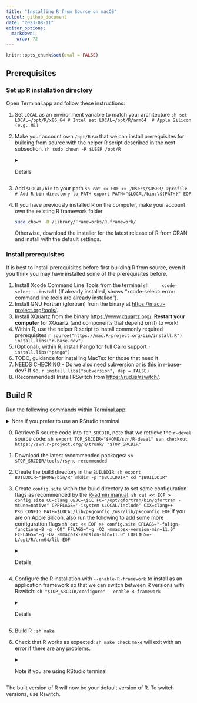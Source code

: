```yaml
---
title: "Installing R from Source on macOS"
output: github_document
date: "2023-08-11"
editor_options: 
  markdown: 
    wrap: 72
---
```


```r
knitr::opts_chunk$set(eval = FALSE)
```

## Prerequisites

### Set up R installation directory

Open Terminal.app and follow these instructions:

1.  Set `LOCAL` as an environment variable to match your architecture
    ```sh
set LOCAL=/opt/R/x86_64 # Intel
set LOCAL=/opt/R/arm64  # Apple Silicon (e.g. M1)
    ```
2.  Make your account own `/opt/R` so that we can install prerequisites for 
building from source with the helper R script described in the next subsection.
    ```sh
sudo chown -R $USER /opt/R
    ```
    <details><summary>Details</summary> If this is skipped, get errors when 
running `install.libs("r-base-dev")`, e.g. " Can't restore time", 
"Can't unlink already-existing object"
    </details>
3.  Add `$LOCAL/bin` to your path
    ```sh
cat << EOF >> /Users/$USER/.zprofile
# Add R bin directory to PATH
export PATH="$LOCAL/bin:\${PATH}"
EOF
    ```
4.  If you have previously installed R on the computer, make your account own the existing R framework folder
    ```sh
sudo chown -R /Library/Frameworks/R.framework/
   ```
   Otherwise, download the installer for the latest release of R from CRAN and install with the default settings.

### Install prerequisites

It is best to install prerequisites before first building R from source, 
even if you think you may have installed some of the prerequisites before.

1.  Install Xcode Command Line Tools from the terminal
    ```sh
    xcode-select --install
    ```
    (If already installed, shows "xcode-select: error: command line tools are
already installed").
2.  Install GNU Fortran (gfortran) from the binary at 
<https://mac.r-project.org/tools/>.
3.  Install XQuartz from the binary <https://www.xquartz.org/>. 
**Restart your computer** for XQuartz (and components that depend on it) to 
work!
4.  Within R, use the helper R script to install commonly required prerequisites
    ```r
source("https://mac.R-project.org/bin/install.R")
install.libs("r-base-dev")
    ```
5.  (Optional), within R, install Pango for full Cairo support
    ```r
install.libs("pango")
    ```
6.  TODO, guidance for installing MacTex for those that need it
7.  NEEDS CHECKING - Do we also need subversion or is this in r-base-dev? 
If so,
    ```r
install.libs("subversion", dep = FALSE)
    ```
8. (Recommended)  Install RSwitch from <https://rud.is/rswitch/>.
    
[//]: # (
* Skip readline (use editline) 
* Have jpeg, libpng, pkgconfig, tiff and zlib-system-stub from r-base-dev 
* Got XQuartz 
* Got Obj C compiler with xcode command line tools 
* Got tcl/tk with standard installation of R binary
* Cairo support - easiest to install pango, will install cairo and
dependencies at same time
* I had MacTex already - assume most would??
* Got texinfo with standard installation of R binary
)

## Build R

Run the following commands within Terminal.app: 

<details><summary>Note if you prefer to use an RStudio terminal</summary> The PATH setting in `~/.zprofile` will only work for a zsh terminal, so you may need to change your Global Options or add the PATH setting to `~/.bash_profile`
</details>

0. Retrieve R source code into `TOP_SRCDIR`, note that we retrieve the `r-devel` source code:
    ```sh
export TOP_SRCDIR="$HOME/svn/R-devel"
svn checkout https://svn.r-project.org/R/trunk/ "$TOP_SRCDIR"
    ```

1.  Download the latest recommended packages:
    ```sh
$TOP_SRCDIR/tools/rsync-recommended
    ```

2.  Create the build directory in the `BUILDDIR`:
    ```sh
export BUILDDIR="$HOME/bin/R"
mkdir -p "$BUILDDIR"
cd "$BUILDDIR"
    ```

3.  Create `config.site` within the build directory to set some configuration flags as recommended by the [R-admin manual](https://cran.r-project.org/doc/manuals/r-devel/R-admin.html#Prerequisites).
    ```sh
cat << EOF > config.site
CC=clang
OBJC=\$CC
FC="/opt/gfortran/bin/gfortran -mtune=native"
CPPFLAGS='-isystem $LOCAL/include'
CXX=clang++
PKG_CONFIG_PATH=$LOCAL/lib/pkgconfig:/usr/lib/pkgconfig
EOF
    ```
    If you are on Apple Silicon, also run the following to add some more configuration flags
    ```sh
cat << EOF >> config.site
CFLAGS="-falign-functions=8 -g -O0"
FFLAGS="-g -O2 -mmacosx-version-min=11.0"
FCFLAGS="-g -O2 -mmacosx-version-min=11.0"
LDFLAGS=-L/opt/R/arm64/lib
EOF
    ```
    <details><summary>Details</summary> Some modifications: `-O0` to enable debugging symbols and disable compiler optimisations for better debugging experience; `-mmacos-version-min` corrected [?] to `-mmacosx-version-min`; `LDFLAGS=-L/opt/R/arm64/lib` added so that liblzma can be found.
    </details>

4. Configure the R installation with `--enable-R-framework` to install as an application framework so that we can switch between R versions with Rswitch:
    ```sh
"$TOP_SRCDIR/configure" --enable-R-framework
    ```
    <details><summary>Details</summary> This assumes you only want to work with one development version of R that will be identified by the Major.Minor version number. To customize the version name use `--enable-R-framework FW=VERSION` where e.g. VERSION=4.4-dev. The compilation options in [R-admin manual](https://cran.r-project.org/doc/manuals/r-devel/R-admin.html#Prerequisites) to define the location of X11 and tcltk libraries do not seem to be necessary.
    </details>
    
5.  Build R :
    ```sh
make
    ```
6.  Check that R works as expected:
    ```sh
make check
    ```
    `make` will exit with an error if there are any problems.
    <details><summary>Note if you are using RStudio terminal</summary> `make check` will fail unless you run `unset R_HOME` first
    </details>
    
The built version of R will now be your default version of R. To switch versions, use Rswitch.
